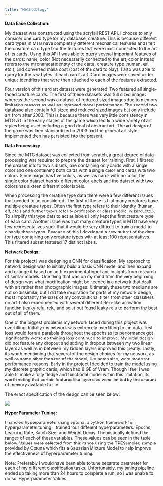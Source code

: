 ```yaml
---
title: "Methodology"
---
```


**Data Base Collection:**

My dataset was constructed using the scryfall REST API. I choose to only consider one card type for my database, creature. This is because different card types in MTG have completely different mechanical features and I felt the creature card type had the features that were most connected to the art of its cards. Using this API I was able to query several important features of the cards: name, color (Not necessarily connected to the art, color instead refers to the mechanical identity of the card), creature type (human, elf, etc.), and converted mana cost (cost of the card to play). I also was able to query for the raw bytes of each card’s art. Card images were saved under unique identifiers that were then attached to each of the features extracted. 

Four version of this ard art dataset were generated. Two featured all single-faced creature cards. The first of these datasets was full sized images whereas the second was a dataset of reduced sized images due to memory limitation reasons as well as improved model performance. The second two database also contain full sized and reduced sized images but only include art from after 2003. This is because there was very little consistency in MTG art in the early stages of the game which led to a wide variety of art styles being used including a good deal of abstract art. The art design of the game was then standardized in 2003 and the general art style implemented then has persisted into the present.

**Data Processing:**

Since the MTG dataset was collected from scratch, a great degree of data processing was required to prepare the dataset for training. First, I filtered the dataset into to two subsets, one containing only cards with a single color and one containing both cards with a single color and cards with two colors. Since magic has five colors, as well as cards with no color, the single color dataset has six different color labels and the dataset with two colors has sixteen different color labels. 

When processing the creature type data there were a few different issues that needed to be considered. The first of these is that many creatures have multiple creature types. Often the first type refers to their identity (human, elf, etc.) and further types refer to profession or class (noble, wizard, etc.). To simplify this type data to act as labels I only kept the first creature type of each card. Another issue was that many creature types in MTG have very few representatives such that it would be very difficult to train a model to classify those types. Because of this I developed a new subset of the data for type containing only creature types with at least 100 representatives. This filtered subset featured 17 distinct labels.

**Network Design:**

For this project I was designing a CNN for classification. My approach to network design was to initially build a basic CNN model and then expand and change it based on both experimental input and insights from research of similar models. One thing that was on my mind from the very beginning of design was what modification might be needed in a network that dealt with art rather than photographic images. Ultimately these two mediums are not so dissimilar, but I did take inspiration for parts of my network design, most importantly the sizes of my convolutional filter, from other classifiers on art. I also experimented with several different Relu-like activation function (leaky-relu, relu, and selu) but found leaky-relu to perform the best out of all of them.

One of the biggest problems my network faced during this project was overfitting. Initially my network was extremely overfitting to the data. Test loss would form a parabola throughout the epochs as its performance got significantly worse as training loss continued to improve. My initial design did not feature any dropout and adding in dropout between my two linear layers as well as in between my hidden layers improved this greatly. 
Lastly, its worth mentioning that several of the design choices for my network, as well as some other features of the model, like batch size, were made for performance reasons. Early in the project I decided to train the model using my discrete graphic cards, which had 8 GB of Vram. Though I feel I was able to make a fully fledge and functional model within this limitation, its worth noting that certain features like layer size were limited by the amount of memory available to me.

The exact specification of the design can be seen below:

![](/Users/ndavis/Documents/ndavis98uw.github.io/images/Network.png)

**Hyper Parameter Tuning:**

I handled hyperparameter using optuna, a python framework for hyperparameter tuning. I trained four different hyperparameters: Epochs, Learning Rate, Batch Size, and Weight Decay. I heuristically defined the ranges of each of these variables. These values can be seen in the table below. Values were selected from this range using the TPESampler, sample provided by Optuna which fits a Gaussian Mixture Model to help improve the effectiveness of hyperparameter tuning.

Note: Preferably I would have been able to tune separate parameter for each of my different classification tasks. Unfortunately, my tuning pipeline ended up taking more than 24 hours to complete a run, so I was unable to do so. 
Hyperparameter Values:

